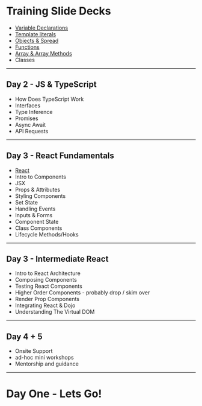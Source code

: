 

# Training Slide Decks

- [Variable Declarations](/decks/variables/#0)
- [Template literals](/decks/template-literals/#0)
- [Objects & Spread](/decks/objects/#0)
- [Functions](/decks/functions/#0)
- [Array & Array Methods](/decks/arrays/#0)
- Classes

---

## Day 2 - JS & TypeScript

- How Does TypeScript Work
- Interfaces
- Type Inference
- Promises
- Async Await
- API Requests

---

## Day 3 - React Fundamentals

- [React](/decks/react/#0)
- Intro to Components
- JSX
- Props & Attributes
- Styling Components
- Set State
- Handling Events
- Inputs & Forms
- Component State
- Class Components
- Lifecycle Methods/Hooks

---

## Day 3 - Intermediate React

- Intro to React Architecture
- Composing Components
- Testing React Components
- Higher Order Components - probably drop / skim over
- Render Prop Components
- Integrating React & Dojo
- Understanding The Virtual DOM

---

## Day 4 + 5

- Onsite Support
- ad-hoc mini workshops
- Mentorship and guidance

---

# Day One - Lets Go!
